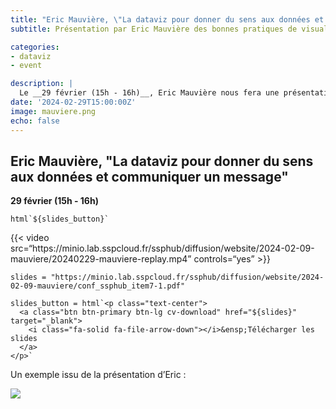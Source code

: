 ```yaml
---
title: "Eric Mauvière, \"La dataviz pour donner du sens aux données et communiquer un message\""
subtitle: Présentation par Eric Mauvière des bonnes pratiques de visualisation de données

categories:
- dataviz
- event

description: |
  Le __29 février (15h - 16h)__, Eric Mauvière nous fera une présentation, avec de nombreux exemples issus de la statistique publique, de la manière dont une visualisation de données peut être construite pour transmettre un message clair aux lecteurs. Cette présentation permettra d’évoquer les bonnes pratiques et les outils simples pour construire des visualisations de données faciles à lire et à comprendre afin de rendre le message intelligible, efficace et utile à un large spectre de publics.
date: '2024-02-29T15:00:00Z'
image: mauviere.png
echo: false
---
```


## Eric Mauvière, \"La dataviz pour donner du sens aux données et communiquer un message\"

__29 février (15h - 16h)__

```ojs
html`${slides_button}`
```


{{< video src="https://minio.lab.sspcloud.fr/ssphub/diffusion/website/2024-02-09-mauviere/20240229-mauviere-replay.mp4" controls="yes" >}}


```ojs
slides = "https://minio.lab.sspcloud.fr/ssphub/diffusion/website/2024-02-09-mauviere/conf_ssphub_item7-1.pdf"
```

```ojs
slides_button = html`<p class="text-center">
  <a class="btn btn-primary btn-lg cv-download" href="${slides}" target="_blank">
    <i class="fa-solid fa-file-arrow-down"></i>&ensp;Télécharger les slides
  </a>
</p>`
```


Un exemple issu de la présentation d'Eric :

![](mauviere.png)
